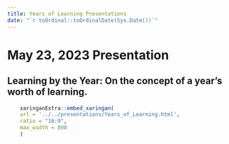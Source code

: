 ```yaml
---
title: Years of Learning Presentations
date: "`r toOrdinal::toOrdinalDate(Sys.Date())`"
---
```


# May 23, 2023 Presentation

## Learning by the Year: On the concept of a year's worth of learning.

```r
    xaringanExtra::embed_xaringan(
    url = '../../presentations/Years_of_Learning.html',
    ratio = "16:9",
    max_width = 800
    )
```

